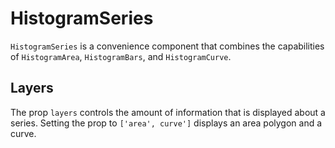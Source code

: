 
# HistogramSeries

<Meta title="Addons/XY/Histograms/HistogramSeries" />

`HistogramSeries` is a convenience component that combines the capabilities of `HistogramArea`, `HistogramBars`, and `HistogramCurve`.

<ArgsTable of={HistogramSeries} />

## Layers

The prop `layers` controls the amount of information that is displayed about a series. Setting the prop to `['area', curve']` displays an area polygon and a curve.

<Canvas>
    <Story name="area and curve">
        <Chart size={[400, 300]} padding={[40, 40, 60, 60]} style={{ display: 'inline-block' }}>
            <Histogram data={sampleData} breaks={12} density={true}>
                <Axis variant={'bottom'} label={'x (a.u.)'} />
                <Axis variant={'left'} label={'density'} />
                <GridLines variant={'y'} />
                <HistogramSeries
                    layers={['area', 'curve']}
                    curveStyle={{ strokeWidth: 2 }}
                    areaStyle={{ opacity: 0.2 }}
                />
            </Histogram>
        </Chart>
    </Story>
</Canvas>
